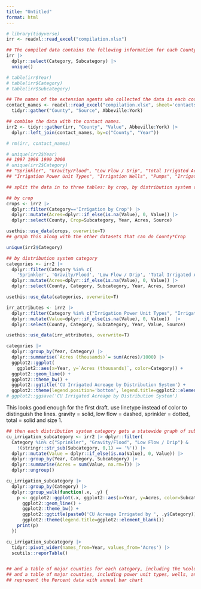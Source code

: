 ```yaml
---
title: "Untitled"
format: html
---
```


```r
# library(tidyverse)
irr <- readxl::read_excel("compilation.xlsx") 
```

```r
## The compiled data contains the following information for each County.
irr |>
  dplyr::select(Category, Subcategory) |>
  unique()

# table(irr$Year)
# table(irr$Category)
# table(irr$Subcategory)
```

```r
## The names of the extension agents who collected the data in each county.
contact_names <- readxl::read_excel("compilation.xlsx", sheet='contacts') |>
  tidyr::gather("County", "Source", Abbeville:York)
```

```r
## combine the data with the contact names.
irr2 <- tidyr::gather(irr, "County", "Value", Abbeville:York) |>
  dplyr::left_join(contact_names, by=c("County", "Year"))

# rm(irr, contact_names)

# unique(irr2$Year)
## 1997 1998 1999 2000
# unique(irr2$Category)
## "Sprinkler", "Gravity/Flood", "Low Flow / Drip", "Total Irrigated Acreage", 
## "Irrigation Power Unit Types", "Irrigation Wells", "Pumps", "Irrigation by Crop"         
```


```r
## split the data in to three tables: by crop, by distribution system category, and by other attributes

## by crop
crops <- irr2 |>
  dplyr::filter(Category=='Irrigation by Crop') |>
  dplyr::mutate(Acres=dplyr::if_else(is.na(Value), 0, Value)) |>
  dplyr::select(County, Crop=Subcategory, Year, Acres, Source)

usethis::use_data(crops, overwrite=T)
## graph this along with the other datasets that can do County*Crop
```

```r
unique(irr2$Category)

```


```r
## by distribution system category
categories <- irr2 |>
  dplyr::filter(Category %in% c(
    'Sprinkler', 'Gravity/Flood', 'Low Flow / Drip', 'Total Irrigated Acreage')) |>
  dplyr::mutate(Acres=dplyr::if_else(is.na(Value), 0, Value)) |>
  dplyr::select(County, Category, Subcategory, Year, Acres, Source)

usethis::use_data(categories, overwrite=T)
```

```r

irr_attributes <- irr2 |>
  dplyr::filter(Category %in% c("Irrigation Power Unit Types", "Irrigation Wells", "Pumps")) |>
  dplyr::mutate(Value=dplyr::if_else(is.na(Value), 0, Value))  |>
  dplyr::select(County, Category, Subcategory, Year, Value, Source)

usethis::use_data(irr_attributes, overwrite=T)
```
  
  
```r
categories |>
  dplyr::group_by(Year, Category) |>
  dplyr::summarise(`Acres (thousands)`= sum(Acres)/1000) |>
  ggplot2::ggplot(
    ggplot2::aes(x=Year, y=`Acres (thousands)`, color=Category)) +
  ggplot2::geom_line() +
  ggplot2::theme_bw() +
  ggplot2::ggtitle('CU Irrigated Acreage by Distribution System') +
  ggplot2::theme(legend.position='bottom', legend.title=ggplot2::element_blank())
# ggplot2::ggsave('CU Irrigated Acreage by Distribution System')
```

This looks good enough for the first draft.
use linetype instead of color to distinguish the lines.
gravity = solid, low flow = dashed, sprinkler = dotted, total = solid and size 1.

```r
## then each distribution system category gets a statewide graph of subcategories.
cu_irrigation_subcategory <- irr2 |> dplyr::filter(
  Category %in% c("Sprinkler", "Gravity/Flood", "Low Flow / Drip") &
    !(stringr::str_sub(Subcategory, 0,1) == '%')) |>
  dplyr::mutate(Value = dplyr::if_else(is.na(Value), 0, Value)) |>
  dplyr::group_by(Year, Category, Subcategory) |>
  dplyr::summarise(Acres = sum(Value, na.rm=T)) |>
  dplyr::ungroup()

cu_irrigation_subcategory |>
  dplyr::group_by(Category) |>
  dplyr::group_walk(function(.x, .y) {
    p <- ggplot2::ggplot(.x, ggplot2::aes(x=Year, y=Acres, color=Subcategory)) +
      ggplot2::geom_line() +
      ggplot2::theme_bw() +
      ggplot2::ggtitle(paste0('CU Acreage Irrigated by ', .y$Category)) +
      ggplot2::theme(legend.title=ggplot2::element_blank())
    print(p)
  })

cu_irrigation_subcategory |>
  tidyr::pivot_wider(names_from=Year, values_from='Acres') |>
  scutils::reporTable()


## and a table of major counties for each category, including the %columns for that category.
## and a table of major counties, including power unit types, wells, and pumps.
## represent the Percent data with annual bar chart

```


